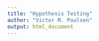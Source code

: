 ```yaml
---
title: "Hypothesis Testing"
author: "Victor M. Poulsen" 
output: html_document
---
```


```r

```

